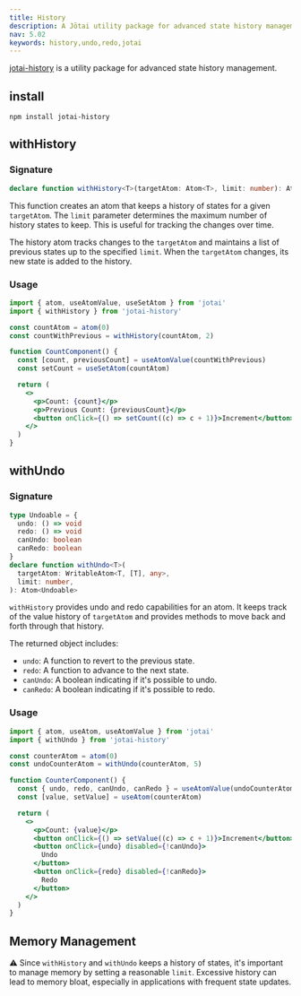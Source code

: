 ```yaml
---
title: History
description: A Jōtai utility package for advanced state history management
nav: 5.02
keywords: history,undo,redo,jotai
---
```


[jotai-history](https://github.com/jotaijs/jotai-history) is a utility package for advanced state history management.

## install

```
npm install jotai-history
```

## withHistory

### Signature

```ts
declare function withHistory<T>(targetAtom: Atom<T>, limit: number): Atom<T[]>
```

This function creates an atom that keeps a history of states for a given `targetAtom`. The `limit` parameter determines the maximum number of history states to keep.
This is useful for tracking the changes over time.

The history atom tracks changes to the `targetAtom` and maintains a list of previous states up to the specified `limit`. When the `targetAtom` changes, its new state is added to the history.

### Usage

```jsx
import { atom, useAtomValue, useSetAtom } from 'jotai'
import { withHistory } from 'jotai-history'

const countAtom = atom(0)
const countWithPrevious = withHistory(countAtom, 2)

function CountComponent() {
  const [count, previousCount] = useAtomValue(countWithPrevious)
  const setCount = useSetAtom(countAtom)

  return (
    <>
      <p>Count: {count}</p>
      <p>Previous Count: {previousCount}</p>
      <button onClick={() => setCount((c) => c + 1)}>Increment</button>
    </>
  )
}
```

## withUndo

### Signature

```ts
type Undoable = {
  undo: () => void
  redo: () => void
  canUndo: boolean
  canRedo: boolean
}
declare function withUndo<T>(
  targetAtom: WritableAtom<T, [T], any>,
  limit: number,
): Atom<Undoable>
```

`withHistory` provides undo and redo capabilities for an atom. It keeps track of the value history of `targetAtom` and provides methods to move back and forth through that history.

The returned object includes:

- `undo`: A function to revert to the previous state.
- `redo`: A function to advance to the next state.
- `canUndo`: A boolean indicating if it's possible to undo.
- `canRedo`: A boolean indicating if it's possible to redo.

### Usage

```jsx
import { atom, useAtom, useAtomValue } from 'jotai'
import { withUndo } from 'jotai-history'

const counterAtom = atom(0)
const undoCounterAtom = withUndo(counterAtom, 5)

function CounterComponent() {
  const { undo, redo, canUndo, canRedo } = useAtomValue(undoCounterAtom)
  const [value, setValue] = useAtom(counterAtom)

  return (
    <>
      <p>Count: {value}</p>
      <button onClick={() => setValue((c) => c + 1)}>Increment</button>
      <button onClick={undo} disabled={!canUndo}>
        Undo
      </button>
      <button onClick={redo} disabled={!canRedo}>
        Redo
      </button>
    </>
  )
}
```

<CodeSandbox id="g6qj3q" />

## Memory Management

⚠️ Since `withHistory` and `withUndo` keeps a history of states, it's important to manage memory by setting a reasonable `limit`. Excessive history can lead to memory bloat, especially in applications with frequent state updates.
